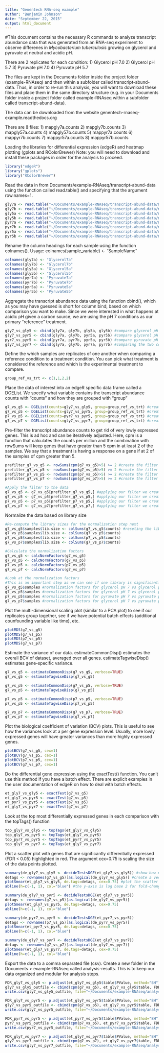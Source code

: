 ```yaml
---
title: "Genentech RNA-seq example"
author: "Benjamin Johnson"
date: "September 22, 2015"
output: html_document
---
```


#This document contains the necessary R commands to analyze transcript abundance data that was generated from an RNA-seq experiment to observe differenes in *Mycobacterium tuberculosis* growing on glycerol and pyruvate at neutral and acidic pH.

There are 2 replicates for each condition:
1) Glycerol pH 7.0
2) Glycerol pH 5.7
3) Pyruvate pH 7.0
4) Pyruvate pH 5.7

The files are kept in the Documents folder inside the project folder (example-RNAseq) and then within a subfolder called transcript-abund-data. Thus, in order to re-run this analysis, you will want to download these files and place them in the same directory structure (e.g. in your Documents folder inside a project folder called example-RNAseq within a subfolder called transcript-abund-data).

The data can be downloaded from the website genentech-rnaseq-example.readthedocs.org

There are 8 files:
1) mapgly7a.counts
2) mapgly7b.counts
3) mapgly57a.counts
4) mapgly57b.counts
5) mappyr7a.counts
6) mappyr7b.counts
7) mappyr57a.counts
8) mappyr57b.counts

Loading the libraries for differential expression (edgeR) and heatmap plotting (gplots and RColorBrewer) Note: you will need to download and install these packages in order for the analysis to proceed.
```r
library("edgeR")
library("gplots")
library("RColorBrewer")
```

Read the data in from Documents/example-RNAseq/transcript-abund-data using the function called read.table() and specifying that the argument row.names=1.
```r
gly7a <- read.table("~/Documents/example-RNAseq/transcript-abund-data/mapgly7a.counts", row.names=1)
gly7b <- read.table("~/Documents/example-RNAseq/transcript-abund-data/mapgly7b.counts", row.names=1)
gly5a <- read.table("~/Documents/example-RNAseq/transcript-abund-data/mapgly57a.counts", row.names=1)
gly5b <- read.table("~/Documents/example-RNAseq/transcript-abund-data/mapgly57b.counts", row.names=1)
pyr7a <- read.table("~/Documents/example-RNAseq/transcript-abund-data/mappyr7a.counts", row.names=1)
pyr7b <- read.table("~/Documents/example-RNAseq/transcript-abund-data/mappyr7b.counts", row.names=1)
pyr5a <- read.table("~/Documents/example-RNAseq/transcript-abund-data/mappyr57a.counts", row.names=1)
pyr5b <- read.table("~/Documents/example-RNAseq/transcript-abund-data/mappyr57b.counts", row.names=1)
```

Rename the column headings for each sample using the function colnames(). Usage: colnames(sample_variable) <- "SampleName"
```r
colnames(gly7a) <- "Glycerol7a"
colnames(gly7b) <- "Glycerol7b"
colnames(gly5a) <- "Glycerol5a"
colnames(gly5b) <- "Glycerol5b"
colnames(pyr7a) <- "Pyruvate7a"
colnames(pyr7b) <- "Pyruvate7b"
colnames(pyr5a) <- "Pyruvate5a"
colnames(pyr5b) <- "Pyruvate5b"
```

Aggregate the transcript abundance data using the function cbind(), which as you may have guessed is short for column bind, based on which comparison you want to make. Since we were interested in what happens at acidic pH given a carbon source, we are using the pH 7 conditions as our primary "reference" treatment.
```r
gly7_vs_gly5 <- cbind(gly7a, gly7b, gly5a, gly5b) #compare glycerol pH 7.0 and pH 5.7
gly7_vs_pyr5 <- cbind(gly7a, gly7b, pyr5a, pyr5b) #compare glycerol pH 7.0 and pyruvate pH 5.7
pyr7_vs_pyr5 <- cbind(pyr7a, pyr7b, pyr5a, pyr5b) #compare pyruvate pH 7.0 and 5.7
gly7_vs_pyr7 <- cbind(gly7a, gly7b, pyr7a, pyr7b) #comparing the two conditions with which TB grows normally (shouldn't really be many differences)
```

Define the which samples are replicates of one another when comparing a reference condition to a treatment condition. You can pick what treatment is considered the reference and which is the experimental treatment to compare.
```r
group_ref_vs_trt <- c(1,1,2,2)
```

Place the data of interest into an edgeR specific data frame called a DGEList. We specify what variable contains the transcript abundance counts with "counts" and how they are grouped with "group"
```r
g7_vs_g5 <- DGEList(counts=gly7_vs_gly5, group=group_ref_vs_trt) #create DGEList data frame comparing glycerol pH 7 vs pH 5.7
g7_vs_p5 <- DGEList(counts=gly7_vs_pyr5, group=group_ref_vs_trt) #create DGEList data frame comparing glycerol pH 7 vs pyruvate pH 5.7
p7_vs_p5 <- DGEList(counts=pyr7_vs_pyr5, group=group_ref_vs_trt) #create DGEList data frame comparing pyruvate pH 7 vs pH 5.7
g7_vs_p7 <- DGEList(counts=gly7_vs_pyr7, group=group_ref_vs_trt) #create DGEList data frame comparing glycerol pH 7 vs pyruvate pH 7
```

Pre-filter the transcript abundance counts to get rid of very lowly expressed genes. This is ad hoc and can be iteratively adjusted. Here, cpm is a function that calculates the counts per million and the combination with rowSums will keep genes that have greater than 5 cpm in at least 2 of the samples. We say that a treatment is having a response on a gene if at 2 of the samples of cpm greater than 5.
```r
prefilter_g7_vs_g5 <- rowSums(cpm(g7_vs_g5)>5) >= 2 #create the filter for glycerol pH 7 vs pH 5.7
prefilter_g7_vs_p5 <- rowSums(cpm(g7_vs_p5)>5) >= 2 #create the filter for glycerol pH 7 vs pyruvate pH 5.7
prefilter_p7_vs_p5 <- rowSums(cpm(p7_vs_p5)>5) >= 2 #create the filter for pyruvate pH 7 vs pyruvate pH 5.7
prefilter_g7_vs_p7 <- rowSums(cpm(g7_vs_p7)>5) >= 2 #create the filter for glycerol pH 7 vs pyruvate pH 7

#Apply the filter to the data
g7_vs_g5 <- g7_vs_g5[prefilter_g7_vs_g5,] #applying our filter we created earlier (its a vector that corresponds to which genes meet our filter criteria)
g7_vs_p5 <- g7_vs_p5[prefilter_g7_vs_p5,] #applying our filter we created earlier (its a vector that corresponds to which genes meet our filter criteria)
p7_vs_p5 <- p7_vs_p5[prefilter_p7_vs_p5,] #applying our filter we created earlier (its a vector that corresponds to which genes meet our filter criteria)
g7_vs_p7 <- g7_vs_p7[prefilter_g7_vs_p7,] #applying our filter we created earlier (its a vector that corresponds to which genes meet our filter criteria)
```

Normalize the data based on library size
```r
#Re-compute the library sizes for the normalization step next
g7_vs_g5$samples$lib.size <- colSums(g7_vs_g5$counts) #reseting the library size (lib.size) for the samples based on the number of genes being examined post-filtering
g7_vs_p5$samples$lib.size <- colSums(g7_vs_p5$counts)
p7_vs_p5$samples$lib.size <- colSums(p7_vs_p5$counts)
g7_vs_p7$samples$lib.size <- colSums(g7_vs_p7$counts)

#Calculate the normalization factors
g7_vs_g5 <- calcNormFactors(g7_vs_g5)
g7_vs_p5 <- calcNormFactors(g7_vs_p5)
p7_vs_p5 <- calcNormFactors(p7_vs_p5)
g7_vs_p7 <- calcNormFactors(g7_vs_p7)

#Look at the normalization factors
#This is an important step as we can see if one library is significantly bigger or smaller than another
g7_vs_g5$samples #normalization factors for glycerol pH 7 vs glycerol pH 5.7
g7_vs_p5$samples #normalization factors for glycerol pH 7 vs glycerol pH 5.7
p7_vs_p5$samples #normalization factors for pyruvate pH 7 vs pyruvate pH 5.7
g7_vs_p7$samples #normalization factors for glycerol pH 7 vs pyruvate pH 7
```

Plot the multi-dimensional scaling plot (similar to a PCA plot) to see if our replicates group together, see if we have potential batch effects (additional counfounding variable like time), etc.
```r
plotMDS(g7_vs_g5)
plotMDS(g7_vs_p5)
plotMDS(p7_vs_p5)
plotMDS(g7_vs_p7)
```

Estimate the variance of our data. estimateCommonDisp() estimates the overall BCV of dataset, averaged over all genes. estimateTagwiseDisp() estimates gene-specific variance.
```r
g7_vs_g5 <- estimateCommonDisp(g7_vs_g5, verbose=TRUE)
g7_vs_g5 <- estimateTagwiseDisp(g7_vs_g5)

g7_vs_p5 <- estimateCommonDisp(g7_vs_p5, verbose=TRUE)
g7_vs_p5 <- estimateTagwiseDisp(g7_vs_p5)

p7_vs_p5 <- estimateCommonDisp(p7_vs_p5, verbose=TRUE)
p7_vs_p5 <- estimateTagwiseDisp(p7_vs_p5)

g7_vs_p7 <- estimateCommonDisp(g7_vs_p7, verbose=TRUE)
g7_vs_p7 <- estimateTagwiseDisp(g7_vs_p7)
```

Plot the biological coefficient of variation (BCV) plots. This is useful to see how the variances look at a per gene expression level. Usually, more lowly expressed genes will have greater variances than more highly expressed genes.
```r
plotBCV(g7_vs_g5, cex=1)
plotBCV(g7_vs_p5, cex=1)
plotBCV(p7_vs_p5, cex=1)
plotBCV(g7_vs_p7, cex=1)
```

Do the differential gene expression using the exactTest() function. You can't use this method if you have a batch effect. There are explicit examples in the user documentation of edgeR on how to deal with batch effects.
```r
et_gly7_vs_gly5 <- exactTest(g7_vs_g5)
et_gly7_vs_pyr5 <- exactTest(g7_vs_p5)
et_pyr7_vs_pyr5 <- exactTest(p7_vs_p5)
et_gly7_vs_pyr7 <- exactTest(g7_vs_p7)
```

Look at the top most differentially expressed genes in each comparison with the topTags() function
```r
top_gly7_vs_gly5 <- topTags(et_gly7_vs_gly5)
top_gly7_vs_pyr5 <- topTags(et_gly7_vs_pyr5)
top_pyr7_vs_pyr5 <- topTags(et_pyr7_vs_pyr5)
top_gly7_vs_pyr7 <- topTags(et_gly7_vs_pyr7)
```

Plot a scatter plot with genes that are significantly differentially expressed (FDR < 0.05) highlighted in red. The argument cex=0.75 is scaling the size of the data points plotted.
```r
summary(de_gly7_vs_gly5 <- decideTestsDGE(et_gly7_vs_gly5)) #show how many genes are significantly differentially expressed (downregulated = -1, upregulated = 1, no differential expression = 0)
detags <- rownames(g7_vs_g5)[as.logical(de_gly7_vs_gly5)] #create a vector of TRUE or FALSE using the gene names (rownames) on whether a gene is differentially expressed (TRUE) or not (FALSE)
plotSmear(et_gly7_vs_gly5, de.tags=detags, cex=0.75) #plot the scatter plot
abline(h=c(-1, 1), col="blue") #the y-axis is log base 2 for fold-change so add a couple lines delineating 2-fold changes up and down

summary(de_gly7_vs_pyr5 <- decideTestsDGE(et_gly7_vs_pyr5))
detags <- rownames(g7_vs_p5)[as.logical(de_gly7_vs_pyr5)]
plotSmear(et_gly7_vs_pyr5, de.tags=detags, cex=0.75)
abline(h=c(-1, 1), col="blue")

summary(de_pyr7_vs_pyr5 <- decideTestsDGE(et_pyr7_vs_pyr5))
detags <- rownames(p7_vs_p5)[as.logical(de_pyr7_vs_pyr5)]
plotSmear(et_pyr7_vs_pyr5, de.tags=detags, cex=0.75)
abline(h=c(-1, 1), col="blue")

summary(de_gly7_vs_pyr7 <- decideTestsDGE(et_gly7_vs_pyr7))
detags <- rownames(g7_vs_p7)[as.logical(de_gly7_vs_pyr7)]
plotSmear(et_gly7_vs_pyr7, de.tags=detags, cex=0.75)
abline(h=c(-1, 1), col="blue")
```

Export the data to a comma separated file (csv). Create a new folder in the Documents > example-RNAseq called analysis-results. This is to keep our data organized and modular for analysis steps.
```r
FDR_gly7_vs_gly5 <- p.adjust(et_gly7_vs_gly5$table$PValue, method="BH") #create a new vector of FDR corrected p-values
gly7_vs_gly5_outfile <- cbind(cpm(g7_vs_g5), et_gly7_vs_gly5$table, FDR_gly7_vs_gly5) #create a new dataframe with cpm (transcript abundances), summary data from the differential gene expression (exactTest()) table, and FDR corrected p-values
write.csv(gly7_vs_gly5_outfile, file="~/Documents/example-RNAseq/analysis-results/gly7_vs_gly5results.csv") #write the dataframe we just made out to a folder in Documents > example-RNAseq > analysis-results

FDR_gly7_vs_pyr5 <- p.adjust(et_gly7_vs_pyr5$table$PValue, method="BH")
gly7_vs_pyr5_outfile <- cbind(cpm(g7_vs_p5), et_gly7_vs_pyr5$table, FDR_gly7_vs_pyr5)
write.csv(gly7_vs_pyr5_outfile, file="~/Documents/example-RNAseq/analysis-results/gly7_vs_pyr5results.csv")

FDR_pyr7_vs_pyr5 <- p.adjust(et_pyr7_vs_pyr5$table$PValue, method="BH")
pyr7_vs_pyr5_outfile <- cbind(cpm(p7_vs_p5), et_pyr7_vs_pyr5$table, FDR_pyr7_vs_pyr5)
write.csv(pyr7_vs_pyr5_outfile, file="~/Documents/example-RNAseq/analysis-results/pyr7_vs_pyr5results.csv")

FDR_gly7_vs_pyr7 <- p.adjust(et_gly7_vs_pyr7$table$PValue, method="BH")
gly7_vs_pyr7_outfile <- cbind(cpm(g7_vs_p7), et_gly7_vs_pyr7$table, FDR_gly7_vs_pyr7)
write.csv(gly7_vs_pyr7_outfile, file="~/Documents/example-RNAseq/analysis-results/gly7_vs_pyr7results.csv")

```
